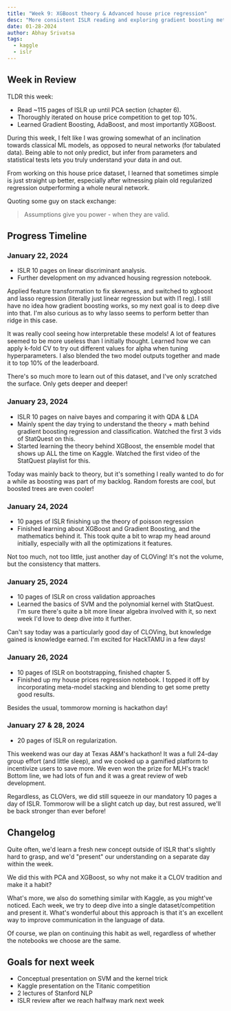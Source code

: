 ```yaml
---
title: "Week 9: XGBoost theory & Advanced house price regression"
desc: "More consistent ISLR reading and exploring gradient boosting methods." 
date: 01-28-2024
author: Abhay Srivatsa
tags:
  - kaggle
  - islr
---
```

## Week in Review

TLDR this week:
- Read ~115 pages of ISLR up until PCA section (chapter 6).
- Thoroughly iterated on house price competition to get top 10%.
- Learned Gradient Boosting, AdaBoost, and most importantly XGBoost.

During this week, I felt like I was growing somewhat of an inclination towards classical ML models, as opposed to neural networks (for tabulated data). Being able to not only predict, but infer from parameters and statistical tests lets you truly understand your data in and out. 

From working on this house price dataset, I learned that sometimes simple is just straight up better, especially after witnessing plain old regularized regression outperforming a whole neural network. 

Quoting some guy on stack exchange:
> Assumptions give you power - when they are valid.

## Progress Timeline
### January 22, 2024

- ISLR 10 pages on linear discriminant analysis.
- Further development on my advanced housing regression notebook.

Applied feature transformation to fix skewness, and switched to xgboost and lasso regression (literally just linear regression but with l1 reg). I still have no idea how gradient boosting works, so my next goal is to deep dive into that. I'm also curious as to why lasso seems to perform better than ridge in this case. 

It was really cool seeing how interpretable these models! A lot of features seemed to be more useless than I initially thought. Learned how we can apply k-fold CV to try out different values for alpha when tuning hyperparameters. I also blended the two model outputs together and made it to top 10% of the leaderboard. 

There's so much more to learn out of this dataset, and I've only scratched the surface. Only gets deeper and deeper!
### January 23, 2024

- ISLR 10 pages on naive bayes and comparing it with QDA & LDA
- Mainly spent the day trying to understand the theory + math behind gradient boosting regression and classification. Watched the first 3 vids of StatQuest on this.
- Started learning the theory behind XGBoost, the ensemble model that shows up ALL the time on Kaggle. Watched the first video of the StatQuest playlist for this.

Today was mainly back to theory, but it's something I really wanted to do for a while as boosting was part of my backlog. Random forests are cool, but boosted trees are even cooler!
### January 24, 2024

- 10 pages of ISLR finishing up the theory of poisson regression
- Finished learning about XGBoost and Gradient Boosting, and the mathematics behind it. This took quite a bit to wrap my head around initially, especially with all the optimizations it features.

Not too much, not too little, just another day of CLOVing! It's not the volume, but the consistency that matters.
### January 25, 2024

- 10 pages of ISLR on cross validation approaches
- Learned the basics of SVM and the polynomial kernel with StatQuest. I'm sure there's quite a bit more linear algebra involved with it, so next week I'd love to deep dive into it further.

Can't say today was a particularly good day of CLOVing, but knowledge gained is knowledge earned. I'm excited for HackTAMU in a few days!
### January 26, 2024

- 10 pages of ISLR on bootstrapping, finished chapter 5.
- Finished up my house prices regression notebook. I topped it off by incorporating meta-model stacking and blending to get some pretty good results.

Besides the usual, tommorow morning is hackathon day!
### January 27 & 28, 2024

- 20 pages of ISLR on regularization.

This weekend was our day at Texas A&M's hackathon! It was a full 24-day group effort (and little sleep), and we cooked up a gamified platform to incentivize users to save more. We even won the prize for MLH's track! Bottom line, we had lots of fun and it was a great review of web development. 

Regardless, as CLOVers, we did still squeeze in our mandatory 10 pages a day of ISLR. Tommorow will be a slight catch up day, but rest assured, we'll be back stronger than ever before!

## Changelog

Quite often, we'd learn a fresh new concept outside of ISLR that's slightly hard to grasp, and we'd "present" our understanding on a separate day within the week. 

We did this with PCA and XGBoost, so why not make it a CLOV tradition and make it a habit? 

What's more, we also do something similar with Kaggle, as you might've noticed. Each week, we try to deep dive into a single dataset/competition and present it. What's wonderful about this approach is that it's an excellent way to improve communication in the language of data. 

Of course, we plan on continuing this habit as well, regardless of whether the notebooks we choose are the same.
## Goals for next week

- Conceptual presentation on SVM and the kernel trick
- Kaggle presentation on the Titanic competition
- 2 lectures of Stanford NLP
- ISLR review after we reach halfway mark next week
